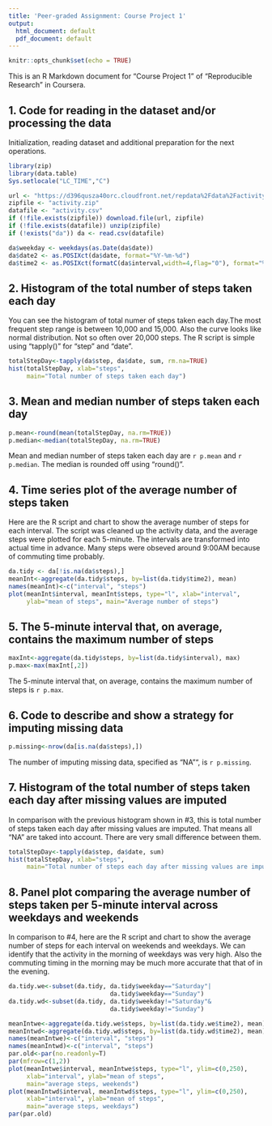 ```yaml
---
title: 'Peer-graded Assignment: Course Project 1'
output:
  html_document: default
  pdf_document: default
---
```


```r
knitr::opts_chunk$set(echo = TRUE)
```

This is an R Markdown document for "Course Project 1" of "Reproducible Research" in Coursera.

## 1. Code for reading in the dataset and/or processing the data

Initialization, reading dataset and additional preparation for the next operations.
```r
library(zip)
library(data.table)
Sys.setlocale("LC_TIME","C")
```

```r
url <- "https://d396qusza40orc.cloudfront.net/repdata%2Fdata%2Factivity.zip"
zipfile <- "activity.zip"
datafile <- "activity.csv"
if (!file.exists(zipfile)) download.file(url, zipfile)
if (!file.exists(datafile)) unzip(zipfile)
if (!exists("da")) da <- read.csv(datafile)

da$weekday <- weekdays(as.Date(da$date))
da$date2 <- as.POSIXct(da$date, format="%Y-%m-%d")
da$time2 <- as.POSIXct(formatC(da$interval,width=4,flag="0"), format="%H%M")
```

## 2. Histogram of the total number of steps taken each day

You can see the histogram of total numer of steps taken each day.The most frequent step range is between 10,000 and 15,000. Also the curve looks like normal distribution. Not so often over 20,000 steps.
The R script is simple using "tapply()" for "step" and "date".

```r
totalStepDay<-tapply(da$step, da$date, sum, rm.na=TRUE)
hist(totalStepDay, xlab="steps", 
     main="Total number of steps taken each day")
```

## 3. Mean and median number of steps taken each day

```r
p.mean<-round(mean(totalStepDay, na.rm=TRUE))
p.median<-median(totalStepDay, na.rm=TRUE)
```

Mean and median number of steps taken each day are `r p.mean` and `r p.median`. The median is rounded off using "round()".

## 4. Time series plot of the average number of steps taken

Here are the R script and chart to show the average number of steps for each interval.
The script was cleaned up the activity data, and the average steps were plotted for each 5-minute. The intervals are transformed into actual time in advance.
Many steps were obseved around 9:00AM because of commuting time probably.

```r
da.tidy <- da[!is.na(da$steps),]
meanInt<-aggregate(da.tidy$steps, by=list(da.tidy$time2), mean)
names(meanInt)<-c("interval", "steps")
plot(meanInt$interval, meanInt$steps, type="l", xlab="interval",
     ylab="mean of steps", main="Average number of steps")
```

## 5. The 5-minute interval that, on average, contains the maximum number of steps

```r
maxInt<-aggregate(da.tidy$steps, by=list(da.tidy$interval), max)
p.max<-max(maxInt[,2])
```

The 5-minute interval that, on average, contains the maximum number of steps is `r p.max`.

## 6. Code to describe and show a strategy for imputing missing data

```r
p.missing<-nrow(da[is.na(da$steps),])
```

The number of imputing missing data, specified as "NA"", is `r p.missing`.

## 7. Histogram of the total number of steps taken each day after missing values are imputed

In comparison with the previous histogram shown in #3, this is total number of steps taken each day after missing values are imputed. That means all "NA" are taked into account. There are very small difference between them.

```r
totalStepDay<-tapply(da$step, da$date, sum)
hist(totalStepDay, xlab="steps", 
     main="Total number of steps each day after missing values are imputed")
```

## 8. Panel plot comparing the average number of steps taken per 5-minute interval across weekdays and weekends

In comparison to #4, here are the R script and chart to show the average number of steps for each interval on weekends and weekdays.
We can identify that the activity in the morning of weekdays was very high. Also the commuting timing in the morning may be much more accurate that that of in the evening.

```r
da.tidy.we<-subset(da.tidy, da.tidy$weekday=="Saturday"|
                            da.tidy$weekday=="Sunday")
da.tidy.wd<-subset(da.tidy, da.tidy$weekday!="Saturday"&
                            da.tidy$weekday!="Sunday")

meanIntwe<-aggregate(da.tidy.we$steps, by=list(da.tidy.we$time2), mean)
meanIntwd<-aggregate(da.tidy.wd$steps, by=list(da.tidy.wd$time2), mean)
names(meanIntwe)<-c("interval", "steps")
names(meanIntwd)<-c("interval", "steps")
par.old<-par(no.readonly=T)
par(mfrow=c(1,2))
plot(meanIntwe$interval, meanIntwe$steps, type="l", ylim=c(0,250),
     xlab="interval", ylab="mean of steps",
     main="average steps, weekends")
plot(meanIntwd$interval, meanIntwd$steps, type="l", ylim=c(0,250),
     xlab="interval", ylab="mean of steps",
     main="average steps, weekdays")
par(par.old)
```


